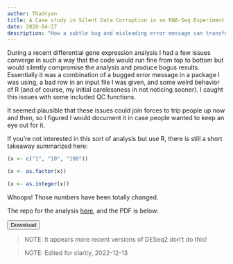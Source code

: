 ```yaml
---
author: Thadryan
title: A Case study in Silent Data Corruption in an RNA-Seq Experiment
date: 2020-04-27
description: "How a subtle bug and misleading error message can transform your RNA-Seq data.  "
---
```

During a recent differential gene expression analysis I had a few issues converge in such a way that the code would run fine from top to bottom but would silently compromise the analysis and produce bogus results. Essentially it was a combination of a bugged error message in a package I was using, a bad row in an input file I was given, and some weird behavior of R (and of course, my initial carelessness in not noticing sooner). I caught this issues with some included QC functions.

It seemed plausible that these issues could join forces to trip people up now and then, so I figured I would document it in case people wanted to keep an eye out for it.

If you're not interested in this sort of analysis but use R, there is still a short takeaway summarized here:

```r
(x <- c("1", "10", "100"))
```

```r
(x <- as.factor(x))
```

```r
(x <- as.integer(x))
```

Whoops! Those numbers have been totally changed.

The repo for the analysis [here](https://github.com/sweeney-th/type-issue-case-study), and the PDF is below:

<a class="s_pdf_download_link" href="http://pythoninthewyld.com/wp-content/uploads/2020/04/CaseStudy.pdf" download><button style="" class="s_pdf_download_bttn">Download</button></a>

> NOTE: It appears more recent versions of DESeq2 don't do this!

> NOTE: Edited for clarity, 2022-12-13